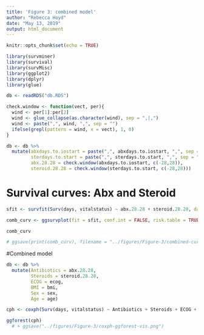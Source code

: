 ```yaml
---
title: 'Figure 3: combined model'
author: "Rebecca Hoyd"
date: "May 13, 2019"
output: html_document
---
```


```r
knitr::opts_chunk$set(echo = TRUE)

library(survminer)
library(survival)
library(survMisc)
library(ggplot2)
library(dplyr)
library(glue)
```


```r
db <- readRDS("db.RDS")
```

```r
check.window <- function(vect, per){
  wind <- per[1]:per[2]
  wind <- glue_collapse(as.character(wind), sep = ",|,")
  wind <- paste(",", wind, ",", sep = "")
  ifelse(grepl(pattern = wind, x = vect), 1, 0)
}

db <- db %>%
  mutate(abxdays.to.iostart = paste(",", abxdays.to.iostart, ",", sep = ""),
         sterdays.to.start = paste(",", sterdays.to.start, ",", sep = ""),
         abx.28.28 = check.window(abxdays.to.iostart, c(-28,28)),
         steroid.28.28 = check.window(sterdays.to.start, c(-28,28)))
```

# Survival curves: Abx and Steroid
```r
sfit <- survfit(Surv(days, vitalstatus) ~ abx.28.28 + steroid.28.28, data = db)

comb_curv <- ggsurvplot(fit = sfit, conf.int = FALSE, risk.table = TRUE, pval = TRUE)

comb_curv
```

```r
# ggsave(print(comb_curv), filename = "../figures/Figure-3/combined-curve.png", device = "png")
```

#Combined model
```r
db <- db %>%
  mutate(Antibiotics = abx.28.28,
         Steroids = steroid.28.28,
         ECOG = ecog,
         BMI = bmi,
         Sex = sex,
         Age = age)

cph <- coxph(Surv(days, vitalstatus) ~ Antibiotics + Steroids + ECOG + BMI + Sex + Age, data = db)

ggforest(cph) 
  # + ggsave("../figures/Figure-3/coxph-ggforest-vis.png")
```